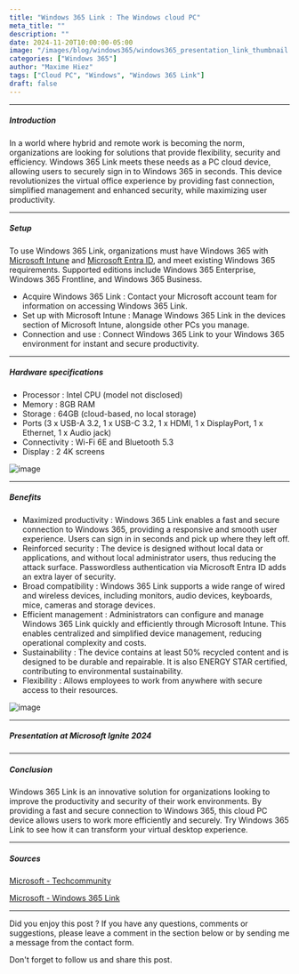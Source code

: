 ```yaml
---
title: "Windows 365 Link : The Windows cloud PC"
meta_title: ""
description: ""
date: 2024-11-20T10:00:00-05:00
image: "/images/blog/windows365/windows365_presentation_link_thumbnail.png"
categories: ["Windows 365"]
author: "Maxime Hiez"
tags: ["Cloud PC", "Windows", "Windows 365 Link"]
draft: false
---
```

---

##### Introduction
In a world where hybrid and remote work is becoming the norm, organizations are looking for solutions that provide flexibility, security and efficiency. Windows 365 Link meets these needs as a PC cloud device, allowing users to securely sign in to Windows 365 in seconds. This device revolutionizes the virtual office experience by providing fast connection, simplified management and enhanced security, while maximizing user productivity.

---

##### Setup
To use Windows 365 Link, organizations must have Windows 365 with <u>Microsoft Intune</u> and <u>Microsoft Entra ID</u>, and meet existing Windows 365 requirements. Supported editions include Windows 365 Enterprise, Windows 365 Frontline, and Windows 365 Business.

- Acquire Windows 365 Link : Contact your Microsoft account team for information on accessing Windows 365 Link.
- Set up with Microsoft Intune : Manage Windows 365 Link in the devices section of Microsoft Intune, alongside other PCs you manage.
- Connection and use : Connect Windows 365 Link to your Windows 365 environment for instant and secure productivity.

---

##### Hardware specifications
- Processor : Intel CPU (model not disclosed)
- Memory : 8GB RAM
- Storage : 64GB (cloud-based, no local storage)
- Ports (3 x USB-A 3.2, 1 x USB-C 3.2, 1 x HDMI, 1 x DisplayPort, 1 x Ethernet, 1 x Audio jack)
- Connectivity : Wi-Fi 6E and Bluetooth 5.3
- Display : 2 4K screens

![image](/images/blog/windows365/windows365_presentation_link_001.png)

---

##### Benefits
- Maximized productivity : Windows 365 Link enables a fast and secure connection to Windows 365, providing a responsive and smooth user experience. Users can sign in in seconds and pick up where they left off.
- Reinforced security : The device is designed without local data or applications, and without local administrator users, thus reducing the attack surface. Passwordless authentication via Microsoft Entra ID adds an extra layer of security.
- Broad compatibility : Windows 365 Link supports a wide range of wired and wireless devices, including monitors, audio devices, keyboards, mice, cameras and storage devices.
- Efficient management : Administrators can configure and manage Windows 365 Link quickly and efficiently through Microsoft Intune. This enables centralized and simplified device management, reducing operational complexity and costs.
- Sustainability : The device contains at least 50% recycled content and is designed to be durable and repairable. It is also ENERGY STAR certified, contributing to environmental sustainability.
- Flexibility : Allows employees to work from anywhere with secure access to their resources.

![image](/images/blog/windows365/windows365_presentation_link_002.png)

---

##### Presentation at Microsoft Ignite 2024
<Youtube client:load id="BQpNTDgzIn8" title="Introducing Windows 365 Link at Microsoft Ignite 2024" />

---

##### Conclusion
Windows 365 Link is an innovative solution for organizations looking to improve the productivity and security of their work environments. By providing a fast and secure connection to Windows 365, this cloud PC device allows users to work more efficiently and securely. Try Windows 365 Link to see how it can transform your virtual desktop experience.

---

##### Sources
[Microsoft - Techcommunity](https://techcommunity.microsoft.com/blog/windows-itpro-blog/windows-365-link%E2%80%94the-first-cloud-pc-device-for-windows-365/4302687)

[Microsoft - Windows 365 Link](https://www.microsoft.com/en-us/windows-365/link)

---


Did you enjoy this post ? If you have any questions, comments or suggestions, please leave a comment in the section below or by sending me a message from the contact form.

Don't forget to follow us and share this post.